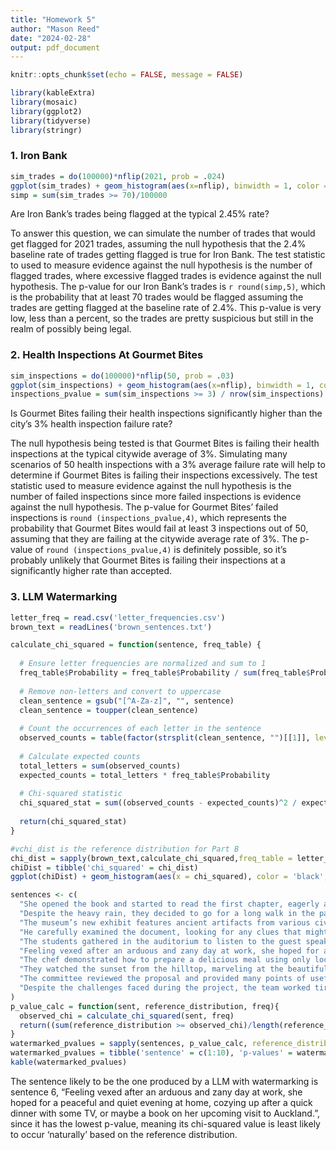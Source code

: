 ```yaml
---
title: "Homework 5"
author: "Mason Reed"
date: "2024-02-28"
output: pdf_document
---
```


```r
knitr::opts_chunk$set(echo = FALSE, message = FALSE)
```

```r
library(kableExtra)
library(mosaic)
library(ggplot2)
library(tidyverse)
library(stringr)
```

### 1. Iron Bank
```r
sim_trades = do(100000)*nflip(2021, prob = .024)
ggplot(sim_trades) + geom_histogram(aes(x=nflip), binwidth = 1, color = 'black', fill = 'violet') + labs(title = 'Simulated Flagged Trades Out Of 2021 Legal Trades', x = 'Flagged Trades', y = 'Occurances')
simp = sum(sim_trades >= 70)/100000
```

Are Iron Bank's trades being flagged at the typical 2.45% rate?

To answer this question, we can simulate the number of trades that would get flagged for 2021 trades, assuming the null hypothesis that the 2.4% baseline rate of trades getting flagged is true for Iron Bank. The test statistic to used to measure evidence against the null hypothesis is the number of flagged trades, where excessive flagged trades is evidence against the null hypothesis. The p-value for our Iron Bank's trades is `r round(simp,5)`, which is the probability that at least 70 trades would be flagged assuming the trades are getting flagged at the baseline rate of 2.4%. This p-value is very low, less than a percent, so the trades are pretty suspicious but still in the realm of possibly being legal.

### 2. Health Inspections At Gourmet Bites
```r
sim_inspections = do(100000)*nflip(50, prob = .03)
ggplot(sim_inspections) + geom_histogram(aes(x=nflip), binwidth = 1, color = 'black',fill = 'orange') + labs(title = "Simulated Failed Health Inspections", x = 'Number Of Failed Inspections Out Of 50', y = 'Number Of Simulations')
inspections_pvalue = sum(sim_inspections >= 3) / nrow(sim_inspections)

```

Is Gourmet Bites failing their health inspections significantly higher than the city's 3% health inspection failure rate?

The null hypothesis being tested is that Gourmet Bites is failing their health inspections at the typical citywide average of 3%. Simulating many scenarios of 50 health inspections with a 3% average failure rate will help to determine if Gourmet Bites is failing their inspections excessively. The test statistic used to measure evidence against the null hypothesis is the number of failed inspections since more failed inspections is evidence against the null hypothesis. The p-value for Gourmet Bites' failed inspections is `round (inspections_pvalue,4)`, which represents the probability that Gourmet Bites would fail at least 3 inspections out of 50, assuming that they are failing at the citywide average rate of 3%. The p-value of `round (inspections_pvalue,4)` is definitely possible, so it's probably unlikely that Gourmet Bites is failing their inspections at a significantly higher rate than accepted.


### 3. LLM Watermarking
```r
letter_freq = read.csv('letter_frequencies.csv')
brown_text = readLines('brown_sentences.txt')

calculate_chi_squared = function(sentence, freq_table) {
  
  # Ensure letter frequencies are normalized and sum to 1
  freq_table$Probability = freq_table$Probability / sum(freq_table$Probability)
  
  # Remove non-letters and convert to uppercase
  clean_sentence = gsub("[^A-Za-z]", "", sentence)
  clean_sentence = toupper(clean_sentence)
  
  # Count the occurrences of each letter in the sentence
  observed_counts = table(factor(strsplit(clean_sentence, "")[[1]], levels = freq_table$Letter))
  
  # Calculate expected counts
  total_letters = sum(observed_counts)
  expected_counts = total_letters * freq_table$Probability
  
  # Chi-squared statistic
  chi_squared_stat = sum((observed_counts - expected_counts)^2 / expected_counts)
  
  return(chi_squared_stat)
}

#vchi_dist is the reference distribution for Part B
chi_dist = sapply(brown_text,calculate_chi_squared,freq_table = letter_freq)
chiDist = tibble('chi_squared' = chi_dist)
ggplot(chiDist) + geom_histogram(aes(x = chi_squared), color = 'black', fill = 'turquoise') + labs(title = 'Typical Chi-Squared Distribution Based On Brown Corpus', x = 'Chi-Squared Value', y='Frequency')

sentences <- c(
  "She opened the book and started to read the first chapter, eagerly anticipating what might come next.",
  "Despite the heavy rain, they decided to go for a long walk in the park, crossing the main avenue by the fountain in the center.",
  "The museum’s new exhibit features ancient artifacts from various civilizations around the world.",
  "He carefully examined the document, looking for any clues that might help solve the mystery.",
  "The students gathered in the auditorium to listen to the guest speaker’s inspiring lecture.",
  "Feeling vexed after an arduous and zany day at work, she hoped for a peaceful and quiet evening at home, cozying up after a quick dinner with some TV, or maybe a book on her upcoming visit to Auckland.",
  "The chef demonstrated how to prepare a delicious meal using only locally sourced ingredients, focusing mainly on some excellent dinner recipes from Spain.",
  "They watched the sunset from the hilltop, marveling at the beautiful array of colors in the sky.",
  "The committee reviewed the proposal and provided many points of useful feedback to improve the project’s effectiveness.",
  "Despite the challenges faced during the project, the team worked tirelessly to ensure its successful completion, resulting in a product that exceeded everyone’s expectations."
)
p_value_calc = function(sent, reference_distribution, freq){
  observed_chi = calculate_chi_squared(sent, freq)
  return((sum(reference_distribution >= observed_chi)/length(reference_distribution)))
}
watermarked_pvalues = sapply(sentences, p_value_calc, reference_distribution = chi_dist, freq = letter_freq)
watermarked_pvalues = tibble('sentence' = c(1:10), 'p-values' = watermarked_pvalues)
kable(watermarked_pvalues)
```


The sentence likely to be the one produced by a LLM with watermarking is sentence 6, "Feeling vexed after an arduous and zany day at work, she hoped for a peaceful and quiet evening at home, cozying up after a quick dinner with some TV, or maybe a book on her upcoming visit to Auckland.", since it has the lowest p-value, meaning its chi-squared value is least likely to occur 'naturally' based on the reference distribution.
